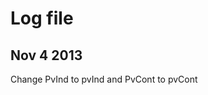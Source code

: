Log file
========================================================
Nov 4 2013
--------------------------------------------------------
Change PvInd to pvInd and PvCont to pvCont
